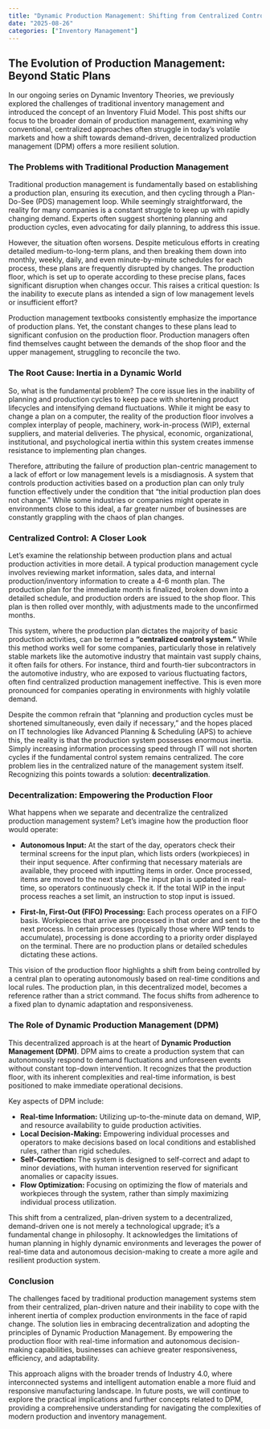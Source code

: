 ```yaml
---
title: "Dynamic Production Management: Shifting from Centralized Control to Demand-Driven Autonomy"
date: "2025-08-26"
categories: ["Inventory Management"]
---
```


## The Evolution of Production Management: Beyond Static Plans

In our ongoing series on Dynamic Inventory Theories, we previously explored the challenges of traditional inventory management and introduced the concept of an Inventory Fluid Model. This post shifts our focus to the broader domain of production management, examining why conventional, centralized approaches often struggle in today's volatile markets and how a shift towards demand-driven, decentralized production management (DPM) offers a more resilient solution.

### The Problems with Traditional Production Management

Traditional production management is fundamentally based on establishing a production plan, ensuring its execution, and then cycling through a Plan-Do-See (PDS) management loop. While seemingly straightforward, the reality for many companies is a constant struggle to keep up with rapidly changing demand. Experts often suggest shortening planning and production cycles, even advocating for daily planning, to address this issue.

However, the situation often worsens. Despite meticulous efforts in creating detailed medium-to-long-term plans, and then breaking them down into monthly, weekly, daily, and even minute-by-minute schedules for each process, these plans are frequently disrupted by changes. The production floor, which is set up to operate according to these precise plans, faces significant disruption when changes occur. This raises a critical question: Is the inability to execute plans as intended a sign of low management levels or insufficient effort?

Production management textbooks consistently emphasize the importance of production plans. Yet, the constant changes to these plans lead to significant confusion on the production floor. Production managers often find themselves caught between the demands of the shop floor and the upper management, struggling to reconcile the two.

### The Root Cause: Inertia in a Dynamic World

So, what is the fundamental problem? The core issue lies in the inability of planning and production cycles to keep pace with shortening product lifecycles and intensifying demand fluctuations. While it might be easy to change a plan on a computer, the reality of the production floor involves a complex interplay of people, machinery, work-in-process (WIP), external suppliers, and material deliveries. The physical, economic, organizational, institutional, and psychological inertia within this system creates immense resistance to implementing plan changes.

Therefore, attributing the failure of production plan-centric management to a lack of effort or low management levels is a misdiagnosis. A system that controls production activities based on a production plan can only truly function effectively under the condition that "the initial production plan does not change." While some industries or companies might operate in environments close to this ideal, a far greater number of businesses are constantly grappling with the chaos of plan changes.

### Centralized Control: A Closer Look

Let's examine the relationship between production plans and actual production activities in more detail. A typical production management cycle involves reviewing market information, sales data, and internal production/inventory information to create a 4-6 month plan. The production plan for the immediate month is finalized, broken down into a detailed schedule, and production orders are issued to the shop floor. This plan is then rolled over monthly, with adjustments made to the unconfirmed months.

This system, where the production plan dictates the majority of basic production activities, can be termed a **"centralized control system."** While this method works well for some companies, particularly those in relatively stable markets like the automotive industry that maintain vast supply chains, it often fails for others. For instance, third and fourth-tier subcontractors in the automotive industry, who are exposed to various fluctuating factors, often find centralized production management ineffective. This is even more pronounced for companies operating in environments with highly volatile demand.

Despite the common refrain that "planning and production cycles must be shortened simultaneously, even daily if necessary," and the hopes placed on IT technologies like Advanced Planning & Scheduling (APS) to achieve this, the reality is that the production system possesses enormous inertia. Simply increasing information processing speed through IT will not shorten cycles if the fundamental control system remains centralized. The core problem lies in the centralized nature of the management system itself. Recognizing this points towards a solution: **decentralization**.

### Decentralization: Empowering the Production Floor

What happens when we separate and decentralize the centralized production management system? Let's imagine how the production floor would operate:

*   **Autonomous Input:** At the start of the day, operators check their terminal screens for the input plan, which lists orders (workpieces) in their input sequence. After confirming that necessary materials are available, they proceed with inputting items in order. Once processed, items are moved to the next stage. The input plan is updated in real-time, so operators continuously check it. If the total WIP in the input process reaches a set limit, an instruction to stop input is issued.

*   **First-In, First-Out (FIFO) Processing:** Each process operates on a FIFO basis. Workpieces that arrive are processed in that order and sent to the next process. In certain processes (typically those where WIP tends to accumulate), processing is done according to a priority order displayed on the terminal. There are no production plans or detailed schedules dictating these actions.

This vision of the production floor highlights a shift from being controlled by a central plan to operating autonomously based on real-time conditions and local rules. The production plan, in this decentralized model, becomes a reference rather than a strict command. The focus shifts from adherence to a fixed plan to dynamic adaptation and responsiveness.

### The Role of Dynamic Production Management (DPM)

This decentralized approach is at the heart of **Dynamic Production Management (DPM)**. DPM aims to create a production system that can autonomously respond to demand fluctuations and unforeseen events without constant top-down intervention. It recognizes that the production floor, with its inherent complexities and real-time information, is best positioned to make immediate operational decisions.

Key aspects of DPM include:

*   **Real-time Information:** Utilizing up-to-the-minute data on demand, WIP, and resource availability to guide production activities.
*   **Local Decision-Making:** Empowering individual processes and operators to make decisions based on local conditions and established rules, rather than rigid schedules.
*   **Self-Correction:** The system is designed to self-correct and adapt to minor deviations, with human intervention reserved for significant anomalies or capacity issues.
*   **Flow Optimization:** Focusing on optimizing the flow of materials and workpieces through the system, rather than simply maximizing individual process utilization.

This shift from a centralized, plan-driven system to a decentralized, demand-driven one is not merely a technological upgrade; it's a fundamental change in philosophy. It acknowledges the limitations of human planning in highly dynamic environments and leverages the power of real-time data and autonomous decision-making to create a more agile and resilient production system.

### Conclusion

The challenges faced by traditional production management systems stem from their centralized, plan-driven nature and their inability to cope with the inherent inertia of complex production environments in the face of rapid change. The solution lies in embracing decentralization and adopting the principles of Dynamic Production Management. By empowering the production floor with real-time information and autonomous decision-making capabilities, businesses can achieve greater responsiveness, efficiency, and adaptability.

This approach aligns with the broader trends of Industry 4.0, where interconnected systems and intelligent automation enable a more fluid and responsive manufacturing landscape. In future posts, we will continue to explore the practical implications and further concepts related to DPM, providing a comprehensive understanding for navigating the complexities of modern production and inventory management.
